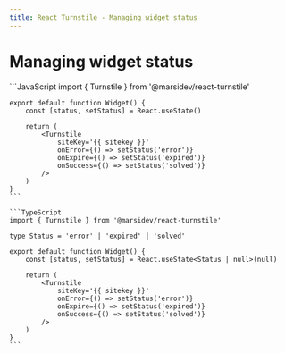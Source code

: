 ```yaml
---
title: React Turnstile - Managing widget status
---
```


# Managing widget status

<CodeGroup>
  ```JavaScript
	import { Turnstile } from '@marsidev/react-turnstile'

	export default function Widget() {
		const [status, setStatus] = React.useState()

		return (
			<Turnstile
				siteKey='{{ sitekey }}'
				onError={() => setStatus('error')}
				onExpire={() => setStatus('expired')}
				onSuccess={() => setStatus('solved')}
			/>
		)
	}
	```

	```TypeScript
	import { Turnstile } from '@marsidev/react-turnstile'

	type Status = 'error' | 'expired' | 'solved'

	export default function Widget() {
		const [status, setStatus] = React.useState<Status | null>(null)

		return (
			<Turnstile
				siteKey='{{ sitekey }}'
				onError={() => setStatus('error')}
				onExpire={() => setStatus('expired')}
				onSuccess={() => setStatus('solved')}
			/>
		)
	}
	```
</CodeGroup>
